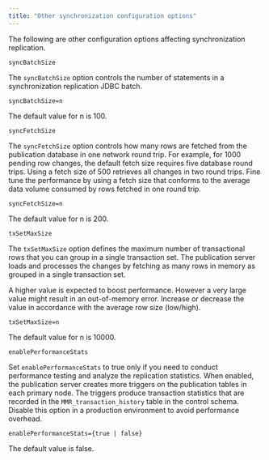 ```yaml
---
title: "Other synchronization configuration options"
---
```


The following are other configuration options affecting synchronization replication.

`syncBatchSize`

The `syncBatchSize` option controls the number of statements in a synchronization replication JDBC batch.

`syncBatchSize=n`

The default value for n is 100.

`syncFetchSize`

The `syncFetchSize` option controls how many rows are fetched from the publication database in one network round trip. For example, for 1000 pending row changes, the default fetch size requires five database round trips. Using a fetch size of 500 retrieves all changes in two round trips. Fine tune the performance by using a fetch size that conforms to the average data volume consumed by rows fetched in one round trip.

`syncFetchSize=n`

The default value for n is 200.

`txSetMaxSize`

The `txSetMaxSize` option defines the maximum number of transactional rows that you can group in a single transaction set. The publication server loads and processes the changes by fetching as many rows in memory as grouped in a single transaction set.

A higher value is expected to boost performance. However a very large value might result in an out-of-memory error. Increase or decrease the value in accordance with the average row size (low/high).

`txSetMaxSize=n`

The default value for n is 10000.

`enablePerformanceStats`

Set `enablePerformanceStats` to true only if you need to conduct performance testing and analyze the replication statistics. When enabled, the publication server creates more triggers on the publication tables in each primary node. The triggers produce transaction statistics that are recorded in the `MMR_transaction_history` table in the control schema. Disable this option in a production environment to avoid performance overhead.

`enablePerformanceStats={true | false}`

The default value is false.
